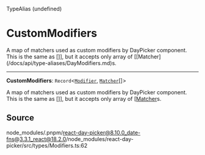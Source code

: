 <SectionTitle>TypeAlias (undefined)</SectionTitle>

# CustomModifiers

<Description>
  A map of matchers used as custom modifiers by DayPicker component. This is the
  same as []], but it accepts only array of
  [[Matcher](/docs/api/type-aliases/DayModifiers.md)s.
</Description>

---

<a id="undefined" name="undefined"></a>

<SignatureMemberIdentifier>**CustomModifiers**: `Record`\<[`Modifier`](/docs/api/type-aliases/Modifier.md), [`Matcher`](/docs/api/type-aliases/Matcher.md)[]\></SignatureMemberIdentifier>

A map of matchers used as custom modifiers by DayPicker component. This is
the same as []], but it accepts only array of [[Matcher](/docs/api/type-aliases/DayModifiers.md)s.

## Source

node_modules/.pnpm/react-day-picker@8.10.0_date-fns@3.3.1_react@18.2.0/node_modules/react-day-picker/src/types/Modifiers.ts:62
